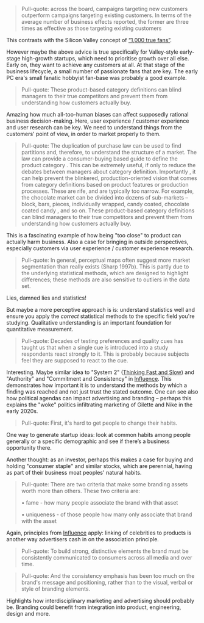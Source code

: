 
> Pull-quote: across the board, campaigns targeting new customers outperform campaigns targeting existing customers. In terms of the average number of business effects reported, the former are three times as effective as those targeting existing customers

This contrasts with the Silicon Valley concept of [“1,000 true fans”](https://news.ycombinator.com/item?id=26270182).

However maybe the above advice is true specifically for Valley-style early-stage high-growth startups, which need to prioritise growth over all else. Early on, they want to achieve any customers at all. At that stage of the business lifecycle, a small number of passionate fans that are key. The early PC era's small fanatic hobbyist fan-base was probably a good example.


> Pull-quote: These product-based category definitions can blind managers to their true competitors and prevent them from understanding how customers actually buy.

Amazing how much all-too-human biases can affect supposedly rational business decision-making. Here, user experience / customer experience and user research can be key. We need to understand things from the customers' point of view, in order to market properly to them.



> Pull-quote: The duplication of purchase law can be used to find partitions and, therefore, to understand the structure of a market. The law can provide a consumer-buying based guide to define the product category . This can be extremely useful, if only to reduce the debates between managers about category definition. Importantly , it can help prevent the blinkered, production-oriented vision that comes from category definitions based on product features or production processes. These are rife, and are typically too narrow. For example, the chocolate market can be divided into dozens of sub-markets – block, bars, pieces, individually wrapped, candy coated, chocolate coated candy , and so on. These product-based category definitions can blind managers to their true competitors and prevent them from understanding how customers actually buy.

This is a fascinating example of how being "too close" to product can actually harm business. Also a case for bringing in outside perspectives, especially customers via user experience / customer experience research.




> Pull-quote: In general, perceptual maps often suggest more market segmentation than really exists (Sharp 1997b). This is partly due to the underlying statistical methods, which are designed to highlight differences; these methods are also sensitive to outliers in the data set.

Lies, damned lies and statistics!

But maybe a more perceptive approach is is: understand statistics well and ensure you apply the *correct* statistical methods to the specific field you're studying. Qualitative understanding is an important foundation for quantitative measurement.


> Pull-quote: Decades of testing preferences and quality cues has taught us that when a single cue is introduced into a study respondents react strongly to it. This is probably because subjects feel they are supposed to react to the cue.

Interesting. Maybe similar idea to "System 2" ([Thinking Fast and Slow](/books/thinking-fast-and-slow)) and "Authority" and "Commitment and Consistency" in [Influence](/notes/influence). This demonstrates how important it is to understand the methods by which a finding was reached and not just trust the stated outcome. One can see also how political agendas can impact advertising and branding – perhaps this explains the "woke" politics infiltrating marketing of Gilette and Nike in the early 2020s.

> Pull-quote: First, it's hard to get people to change their habits.

One way to generate startup ideas: look at common habits among people generally or a specific demographic and see if there’s a business opportunity there.

Another thought: as an investor, perhaps this makes a case for buying and holding "consumer staple" and similar stocks, which are perennial, having as part of their business moat peoples' natural habits.

> Pull-quote: There are two criteria that make some branding assets worth more than others. These two criteria are:
>
> • fame - how many people associate the brand with that asset
>
> • uniqueness - of those people how many only associate that brand with the asset

Again, principles from [Influence](/notes/influence) apply: linking of celebrities to products is another way advertisers cash in on the association principle.

> Pull-quote: To build strong, distinctive elements the brand must be consistently communicated to consumers across all media and over time.

> Pull-quote: And the consistency emphasis has been too much on the brand's message and positioning, rather than to the visual, verbal or style of branding elements.

Highlights how interdisciplinary marketing and advertising should probably be. Branding could benefit from integration into product, engineering, design and more.
